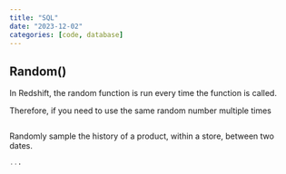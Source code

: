 ```yaml
---
title: "SQL"
date: "2023-12-02"
categories: [code, database]
---
```



## Random()


In Redshift, the random function is run every time the function is called.

Therefore, if you need to use the same random number multiple times 

```sqlpostgresql

```



Randomly sample the history of a product, within a store, between two dates.


```sqlpostgresql
...
```


